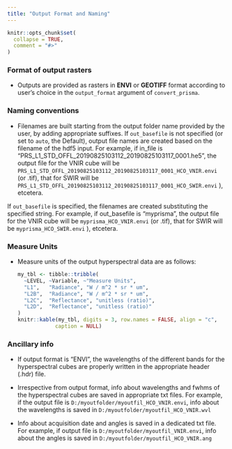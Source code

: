 ```yaml
---
title: "Output Format and Naming"
---
```


```r
knitr::opts_chunk$set(
  collapse = TRUE,
  comment = "#>"
)
```

### Format of output rasters

- Outputs are provided as rasters in __ENVI__ or __GEOTIFF__ format according to user's choice in the `output_format`
  argument of `convert_prisma`. 

### Naming conventions

- Filenames are built starting from the output folder name provided by the user, by
adding appropriate suffixes. If `out_basefile` is not specified (or set to `auto`, the Default), 
output file names are created based on the filename of the hdf5 input. For example, if 
in_file is "PRS_L1_STD_OFFL_20190825103112_20190825103117_0001.he5", the output file for the VNIR cube will be `PRS_L1_STD_OFFL_20190825103112_20190825103117_0001_HCO_VNIR.envi` (or .tif), that for SWIR will be
`PRS_L1_STD_OFFL_20190825103112_20190825103117_0001_HCO_SWIR.envi` ), etcetera. 

If `out_basefile` is specified, the filenames are created substituting the specified string. For example, if 
out_basefile is "myprisma", the output file for the VNIR cube will be `myprisma_HCO_VNIR.envi` (or .tif), that for SWIR will be
`myprisma_HCO_SWIR.envi` ), etcetera.

### Measure Units

- Measure units of the output hyperspectral data are as follows: 

  ```r
  my_tbl <- tibble::tribble(
    ~LEVEL, ~Variable, ~"Measure Units",
    "L1",   "Radiance", "W / m^2 * sr * um",
    "L2B",  "Radiance", "W / m^2 * sr * um",
    "L2C",  "Reflectance", "unitless (ratio)",
    "L2D",  "Reflectance", "unitless (ratio)"
  )
  knitr::kable(my_tbl, digits = 3, row.names = FALSE, align = "c",
              caption = NULL)
  ```

### Ancillary info

- If output format is "ENVI", the wavelengths of the different bands for the hyperspectral 
cubes are properly written in the appropriate header (.hdr) file. 

- Irrespective from output format, info about wavelengths and fwhms of the hyperspectral 
cubes are saved in appropriate txt files. For example, if the output file is 
`D:/myoutfolder/myoutfil_HCO_VNIR.envi`, info about the wavelengths is saved in 
`D:/myoutfolder/myoutfil_HCO_VNIR.wvl`

- Info about acquisition date and angles is saved in a dedicated txt file. For example, if
output file is `D:/myoutfolder/myoutfil_VNIR.envi`, info about the angles is saved in 
`D:/myoutfolder/myoutfil_HCO_VNIR.ang`
